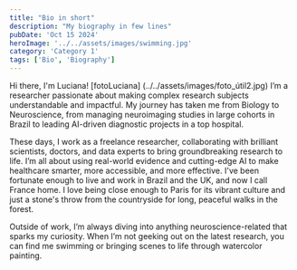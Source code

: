 ```yaml
---
title: "Bio in short"
description: "My biography in few lines"
pubDate: 'Oct 15 2024'
heroImage: '../../assets/images/swimming.jpg'
category: 'Category 1'
tags: ['Bio', 'Biography']
---
```



Hi there, I'm Luciana! 
[fotoLuciana] (../../assets/images/foto_útil2.jpg)
I’m a researcher passionate about making complex research subjects understandable and impactful. My journey has taken me from Biology to Neuroscience, from managing neuroimaging studies in large cohorts in Brazil to leading AI-driven diagnostic projects in a top hospital.

These days, I work as a freelance researcher, collaborating with brilliant scientists, doctors, and data experts to bring groundbreaking research to life. I’m all about using real-world evidence and cutting-edge AI to make healthcare smarter, more accessible, and more effective. I've been fortunate enough to live and work in Brazil and the UK, and now I call France home. I love being close enough to Paris for its vibrant culture and just a stone's throw from the countryside for long, peaceful walks in the forest.

Outside of work, I’m always diving into anything neuroscience-related that sparks my curiosity. When I’m not geeking out on the latest research, you can find me swimming or bringing scenes to life through watercolor painting.


